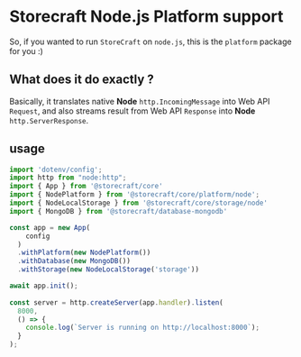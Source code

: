 # **Storecraft** Node.js Platform support

So, if you wanted to run `StoreCraft` on `node.js`, this is the `platform`
package for you :)

## What does it do exactly ?
Basically, it translates native **Node** `http.IncomingMessage` into Web API `Request`,
and also streams result from Web API `Response` into **Node** `http.ServerResponse`.


## usage

```js
import 'dotenv/config';
import http from "node:http";
import { App } from '@storecraft/core'
import { NodePlatform } from '@storecraft/core/platform/node';
import { NodeLocalStorage } from '@storecraft/core/storage/node'
import { MongoDB } from '@storecraft/database-mongodb'

const app = new App(
    config
  )
  .withPlatform(new NodePlatform())
  .withDatabase(new MongoDB())
  .withStorage(new NodeLocalStorage('storage'))

await app.init();
 
const server = http.createServer(app.handler).listen(
  8000,
  () => {
    console.log(`Server is running on http://localhost:8000`);
  }
); 

```
